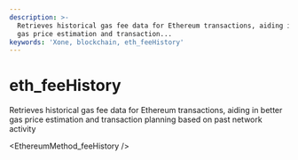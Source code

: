 ```yaml
---
description: >-
  Retrieves historical gas fee data for Ethereum transactions, aiding in better
  gas price estimation and transaction...
keywords: 'Xone, blockchain, eth_feeHistory'
---
```

# eth_feeHistory

Retrieves historical gas fee data for Ethereum transactions, aiding in better gas price estimation and transaction planning based on past network activity


<EthereumMethod_feeHistory />
